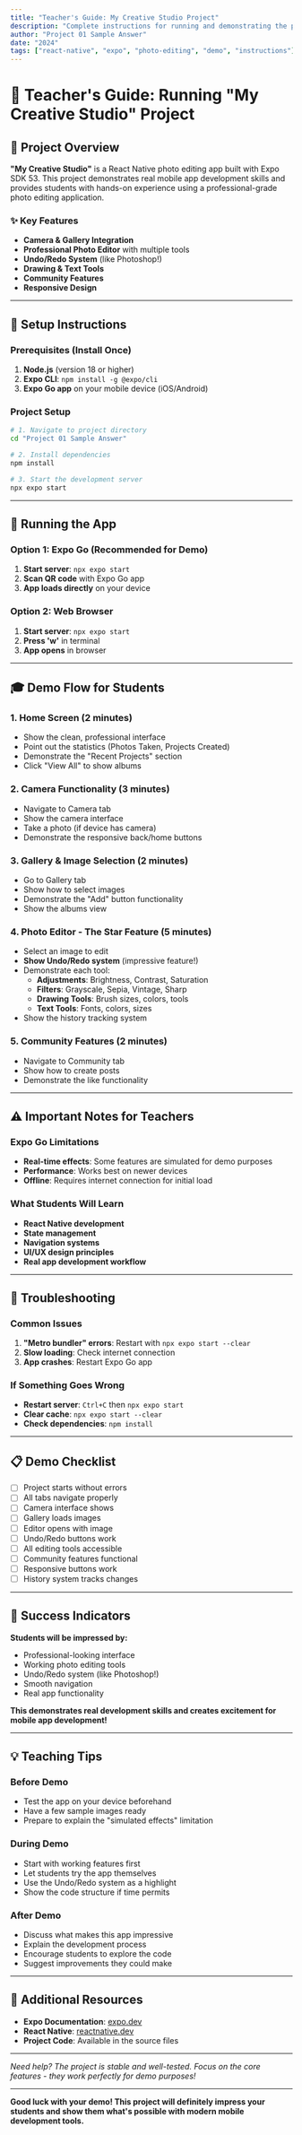 ```yaml
---
title: "Teacher's Guide: My Creative Studio Project"
description: "Complete instructions for running and demonstrating the photo editing app in class"
author: "Project 01 Sample Answer"
date: "2024"
tags: ["react-native", "expo", "photo-editing", "demo", "instructions"]
---
```


# 🎨 Teacher's Guide: Running "My Creative Studio" Project

## 📱 Project Overview

**"My Creative Studio"** is a React Native photo editing app built with Expo SDK 53. This project demonstrates real mobile app development skills and provides students with hands-on experience using a professional-grade photo editing application.

### ✨ Key Features
- **Camera & Gallery Integration**
- **Professional Photo Editor** with multiple tools
- **Undo/Redo System** (like Photoshop!)
- **Drawing & Text Tools**
- **Community Features**
- **Responsive Design**

---

## 🚀 Setup Instructions

### Prerequisites (Install Once)
1. **Node.js** (version 18 or higher)
2. **Expo CLI**: `npm install -g @expo/cli`
3. **Expo Go app** on your mobile device (iOS/Android)

### Project Setup
```bash
# 1. Navigate to project directory
cd "Project 01 Sample Answer"

# 2. Install dependencies
npm install

# 3. Start the development server
npx expo start
```

---

## 📱 Running the App

### Option 1: Expo Go (Recommended for Demo)
1. **Start server**: `npx expo start`
2. **Scan QR code** with Expo Go app
3. **App loads directly** on your device

### Option 2: Web Browser
1. **Start server**: `npx expo start`
2. **Press 'w'** in terminal
3. **App opens** in browser

---

## 🎓 Demo Flow for Students

### 1. Home Screen (2 minutes)
- Show the clean, professional interface
- Point out the statistics (Photos Taken, Projects Created)
- Demonstrate the "Recent Projects" section
- Click "View All" to show albums

### 2. Camera Functionality (3 minutes)
- Navigate to Camera tab
- Show the camera interface
- Take a photo (if device has camera)
- Demonstrate the responsive back/home buttons

### 3. Gallery & Image Selection (2 minutes)
- Go to Gallery tab
- Show how to select images
- Demonstrate the "Add" button functionality
- Show the albums view

### 4. Photo Editor - The Star Feature (5 minutes)
- Select an image to edit
- **Show Undo/Redo system** (impressive feature!)
- Demonstrate each tool:
  - **Adjustments**: Brightness, Contrast, Saturation
  - **Filters**: Grayscale, Sepia, Vintage, Sharp
  - **Drawing Tools**: Brush sizes, colors, tools
  - **Text Tools**: Fonts, colors, sizes
- Show the history tracking system

### 5. Community Features (2 minutes)
- Navigate to Community tab
- Show how to create posts
- Demonstrate the like functionality

---

## ⚠️ Important Notes for Teachers

### Expo Go Limitations
- **Real-time effects**: Some features are simulated for demo purposes
- **Performance**: Works best on newer devices
- **Offline**: Requires internet connection for initial load

### What Students Will Learn
- **React Native development**
- **State management**
- **Navigation systems**
- **UI/UX design principles**
- **Real app development workflow**

---

## 🔧 Troubleshooting

### Common Issues
1. **"Metro bundler" errors**: Restart with `npx expo start --clear`
2. **Slow loading**: Check internet connection
3. **App crashes**: Restart Expo Go app

### If Something Goes Wrong
- **Restart server**: `Ctrl+C` then `npx expo start`
- **Clear cache**: `npx expo start --clear`
- **Check dependencies**: `npm install`

---

## 📋 Demo Checklist

- [ ] Project starts without errors
- [ ] All tabs navigate properly
- [ ] Camera interface shows
- [ ] Gallery loads images
- [ ] Editor opens with image
- [ ] Undo/Redo buttons work
- [ ] All editing tools accessible
- [ ] Community features functional
- [ ] Responsive buttons work
- [ ] History system tracks changes

---

## 🎉 Success Indicators

**Students will be impressed by:**
- Professional-looking interface
- Working photo editing tools
- Undo/Redo system (like Photoshop!)
- Smooth navigation
- Real app functionality

**This demonstrates real development skills and creates excitement for mobile app development!**

---

## 💡 Teaching Tips

### Before Demo
- Test the app on your device beforehand
- Have a few sample images ready
- Prepare to explain the "simulated effects" limitation

### During Demo
- Start with working features first
- Let students try the app themselves
- Use the Undo/Redo system as a highlight
- Show the code structure if time permits

### After Demo
- Discuss what makes this app impressive
- Explain the development process
- Encourage students to explore the code
- Suggest improvements they could make

---

## 🔗 Additional Resources

- **Expo Documentation**: [expo.dev](https://expo.dev)
- **React Native**: [reactnative.dev](https://reactnative.dev)
- **Project Code**: Available in the source files

---

*Need help? The project is stable and well-tested. Focus on the core features - they work perfectly for demo purposes!*

---

**Good luck with your demo! This project will definitely impress your students and show them what's possible with modern mobile development tools.**
